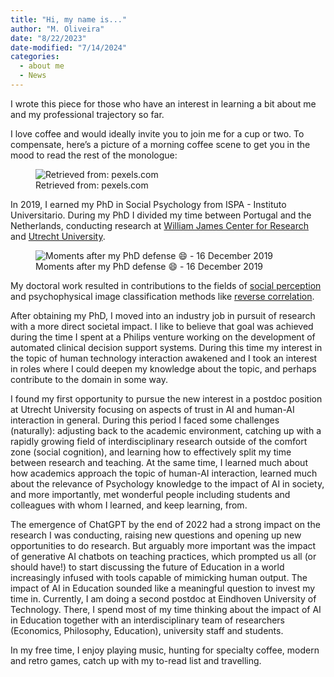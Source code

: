 ```yaml
---
title: "Hi, my name is..."
author: "M. Oliveira"
date: "8/22/2023"
date-modified: "7/14/2024"
categories:
  - about me
  - News
---
```


I wrote this piece for those who have an interest in learning a bit about me and my professional trajectory so far.

I love coffee and would ideally invite you to join me for a cup or two. To compensate, here's a picture of a morning coffee scene to get you in the mood to read the rest of the monologue:

![Retrieved from: pexels.com](/assets/pexels-gagan-cambow-1170659.jpg){fig-align="center"}

In 2019, I earned my PhD in Social Psychology from ISPA - Instituto Universitario. During my PhD I divided my time between Portugal and the Netherlands, conducting research at [William James Center for Research](https://williamjamescr.org/) and [Utrecht University](https://www.uu.nl/en/research/behaviour-in-social-context/research-programmes/social-cognitive-and-interpersonal-determinants-of-behaviour).

![Moments after my PhD defense 😄 - 16 December 2019](/assets/phd_defense_manueloliveira.jpg){fig-align="center"}

My doctoral work resulted in contributions to the fields of [social perception](https://onlinelibrary.wiley.com/doi/10.1002/9781118133880.hop205011) and psychophysical image classification methods like [reverse correlation](https://en.wikipedia.org/wiki/Reverse_correlation_technique).

After obtaining my PhD, I moved into an industry job in pursuit of research with a more direct societal impact. I like to believe that goal was achieved during the time I spent at a Philips venture working on the development of automated clinical decision support systems. During this time my interest in the topic of human technology interaction awakened and I took an interest in roles where I could deepen my knowledge about the topic, and perhaps contribute to the domain in some way.

I found my first opportunity to pursue the new interest in a postdoc position at Utrecht University focusing on aspects of trust in AI and human-AI interaction in general. During this period I faced some challenges (naturally): adjusting back to the academic environment, catching up with a rapidly growing field of interdisciplinary research outside of the comfort zone (social cognition), and learning how to effectively split my time between research and teaching. At the same time, I learned much about how academics approach the topic of human-AI interaction, learned much about the relevance of Psychology knowledge to the impact of AI in society, and more importantly, met wonderful people including students and colleagues with whom I learned, and keep learning, from.

The emergence of ChatGPT by the end of 2022 had a strong impact on the research I was conducting, raising new questions and opening up new opportunities to do research. But arguably more important was the impact of generative AI chatbots on teaching practices, which prompted us all (or should have!) to start discussing the future of Education in a world increasingly infused with tools capable of mimicking human output. The impact of AI in Education sounded like a meaningful question to invest my time in. Currently, I am doing a second postdoc at Eindhoven University of Technology. There, I spend most of my time thinking about the impact of AI in Education together with an interdisciplinary team of researchers (Economics, Philosophy, Education), university staff and students.

In my free time, I enjoy playing music, hunting for specialty coffee, modern and retro games, catch up with my to-read list and travelling.
